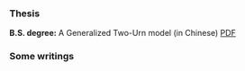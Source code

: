 
### Thesis

__B.S. degree:__ A Generalized Two-Urn model (in Chinese) [PDF](./docs/Thesis.pdf)

### Some writings 
